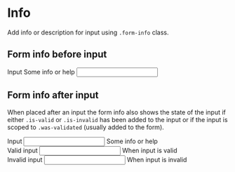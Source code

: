
<Meta title="Components/Form/Info" />

# Info

Add info or description for input using <code>.form-info</code> class.

## Form info before input

<div class="form-group">
  <label for="formInput1">Input</label>
  <span class="form-info" id="formInfo1">
    Some info or help
  </span>
  <input id="formInput1" type="text" aria-describedby="formInfo1" />
</div>

## Form info after input

When placed after an input the form info also shows the state of the input if either `.is-valid` or `.is-invalid` has been added to the input or if the input is scoped to `.was-validated` (usually added to the form).

<form class="horizontal">
  <div class="form-group">
    <label for="formInput2">Input</label>
    <input id="formInput2" type="text" aria-describedby="formInfo2" />
    <span class="form-info" id="formInfo2">
      Some info or help
    </span>
  </div>

  <div class="form-group was-validated">
    <label for="formInput2a">Valid input</label>
    <input id="formInput2a" type="text" class="is-valid" aria-describedby="formInfo2a" />
    <span class="form-info" id="formInfo2a">
      When input is valid
    </span>
  </div>

  <div class="form-group was-validated">
    <label for="formInput2b">Invalid input</label>
    <input id="formInput2b" type="text" class="is-invalid" aria-describedby="formInfo2b" />
    <span class="form-info" id="formInfo2b">
      When input is invalid
    </span>
  </div>
</form>
